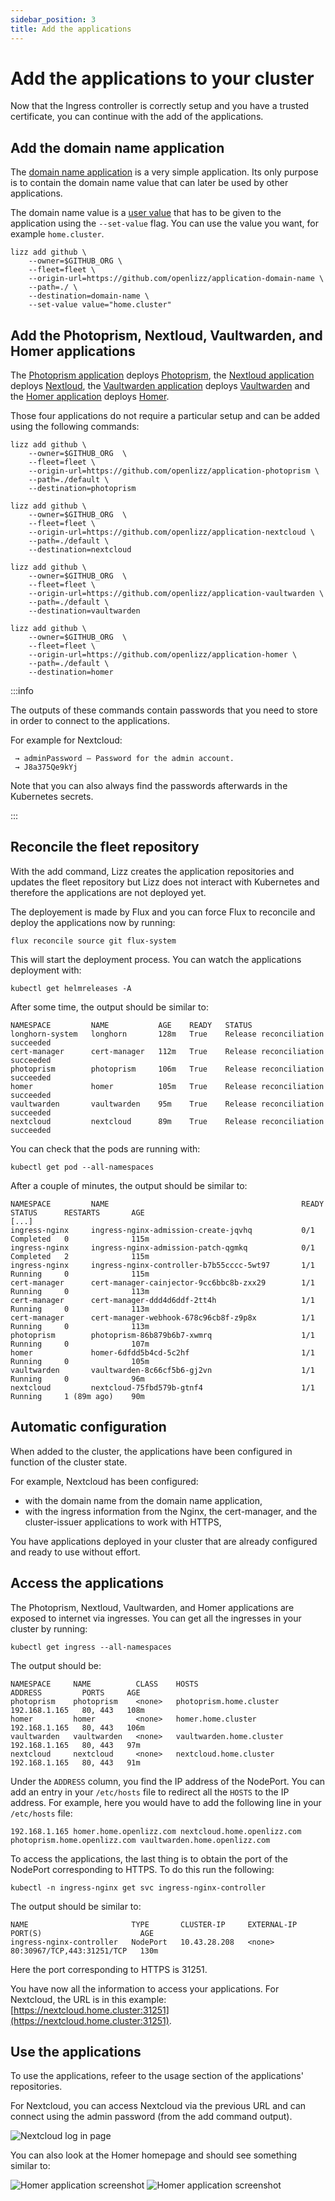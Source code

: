 ```yaml
---
sidebar_position: 3
title: Add the applications
---
```



# Add the applications to your cluster

Now that the Ingress controller is correctly setup and you have a trusted certificate, you can continue with the add of the applications.

## Add the domain name application

The [domain name application](https://github.com/Openlizz/application-domain-name) is a very simple application.
Its only purpose is to contain the domain name value that can later be used by other applications.

The domain name value is a [user value](../../concepts/values#user-value) that has to be given to the application using the `--set-value` flag.
You can use the value you want, for example `home.cluster`.

```
lizz add github \
    --owner=$GITHUB_ORG \
    --fleet=fleet \
    --origin-url=https://github.com/openlizz/application-domain-name \
    --path=./ \
    --destination=domain-name \
    --set-value value="home.cluster"
```

## Add the Photoprism, Nextloud, Vaultwarden, and Homer applications

The [Photoprism application](https://github.com/Openlizz/application-photoprism/) deploys [Photoprism](https://photoprism.app/), the [Nextloud application](https://github.com/Openlizz/application-nextcloud) deploys [Nextloud](https://nextcloud.com/), the [Vaultwarden application](https://github.com/Openlizz/application-vaultwarden) deploys [Vaultwarden](https://github.com/dani-garcia/vaultwarden) and the [Homer application](https://github.com/Openlizz/application-homer) deploys [Homer](https://github.com/bastienwirtz/homer).

Those four applications do not require a particular setup and can be added using the following commands:

```
lizz add github \
    --owner=$GITHUB_ORG  \
    --fleet=fleet \
    --origin-url=https://github.com/openlizz/application-photoprism \
    --path=./default \
    --destination=photoprism

lizz add github \
    --owner=$GITHUB_ORG  \
    --fleet=fleet \
    --origin-url=https://github.com/openlizz/application-nextcloud \
    --path=./default \
    --destination=nextcloud

lizz add github \
    --owner=$GITHUB_ORG  \
    --fleet=fleet \
    --origin-url=https://github.com/openlizz/application-vaultwarden \
    --path=./default \
    --destination=vaultwarden

lizz add github \
    --owner=$GITHUB_ORG  \
    --fleet=fleet \
    --origin-url=https://github.com/openlizz/application-homer \
    --path=./default \
    --destination=homer
```

:::info

The outputs of these commands contain passwords that you need to store in order to connect to the applications.

For example for Nextcloud:

```
 → adminPassword — Password for the admin account.
 → J8a375Qe9kYj
```

Note that you can also always find the passwords afterwards in the Kubernetes secrets.

:::

## Reconcile the fleet repository

With the add command, Lizz creates the application repositories and updates the fleet repository but Lizz does not interact with Kubernetes and therefore the applications are not deployed yet.

The deployement is made by Flux and you can force Flux to reconcile and deploy the applications now by running:

```
flux reconcile source git flux-system
```

This will start the deployment process.
You can watch the applications deployment with:

```
kubectl get helmreleases -A
```

After some time, the output should be similar to:

```
NAMESPACE         NAME           AGE    READY   STATUS
longhorn-system   longhorn       128m   True    Release reconciliation succeeded
cert-manager      cert-manager   112m   True    Release reconciliation succeeded
photoprism        photoprism     106m   True    Release reconciliation succeeded
homer             homer          105m   True    Release reconciliation succeeded
vaultwarden       vaultwarden    95m    True    Release reconciliation succeeded
nextcloud         nextcloud      89m    True    Release reconciliation succeeded
```

You can check that the pods are running with:

```
kubectl get pod --all-namespaces
```

After a couple of minutes, the output should be similar to:

```
NAMESPACE         NAME                                           READY   STATUS      RESTARTS       AGE
[...]
ingress-nginx     ingress-nginx-admission-create-jqvhq           0/1     Completed   0              115m
ingress-nginx     ingress-nginx-admission-patch-qgmkq            0/1     Completed   2              115m
ingress-nginx     ingress-nginx-controller-b7b55cccc-5wt97       1/1     Running     0              115m
cert-manager      cert-manager-cainjector-9cc6bbc8b-zxx29        1/1     Running     0              113m
cert-manager      cert-manager-ddd4d6ddf-2tt4h                   1/1     Running     0              113m
cert-manager      cert-manager-webhook-678c96cb8f-z9p8x          1/1     Running     0              113m
photoprism        photoprism-86b879b6b7-xwmrq                    1/1     Running     0              107m
homer             homer-6dfdd5b4cd-5c2hf                         1/1     Running     0              105m
vaultwarden       vaultwarden-8c66cf5b6-gj2vn                    1/1     Running     0              96m
nextcloud         nextcloud-75fbd579b-gtnf4                      1/1     Running     1 (89m ago)    90m
```

## Automatic configuration

When added to the cluster, the applications have been configured in function of the cluster state.

For example, Nextcloud has been configured:

- with the domain name from the domain name application,
- with the ingress information from the Nginx, the cert-manager, and the cluster-issuer applications to work with HTTPS,

You have applications deployed in your cluster that are already configured and ready to use without effort.

## Access the applications

The Photoprism, Nextloud, Vaultwarden, and Homer applications are exposed to internet via ingresses.
You can get all the ingresses in your cluster by running:

```
kubectl get ingress --all-namespaces
```

The output should be:

```
NAMESPACE     NAME          CLASS    HOSTS                      ADDRESS         PORTS     AGE
photoprism    photoprism    <none>   photoprism.home.cluster    192.168.1.165   80, 443   108m
homer         homer         <none>   homer.home.cluster         192.168.1.165   80, 443   106m
vaultwarden   vaultwarden   <none>   vaultwarden.home.cluster   192.168.1.165   80, 443   97m
nextcloud     nextcloud     <none>   nextcloud.home.cluster     192.168.1.165   80, 443   91m
```

Under the `ADDRESS` column, you find the IP address of the NodePort.
You can add an entry in your `/etc/hosts` file to redirect all the `HOSTS` to the IP address.
For example, here you would have to add the following line in your `/etc/hosts` file:

```
192.168.1.165 homer.home.openlizz.com nextcloud.home.openlizz.com photoprism.home.openlizz.com vaultwarden.home.openlizz.com
```

To access the applications, the last thing is to obtain the port of the NodePort corresponding to HTTPS.
To do this run the following:

```
kubectl -n ingress-nginx get svc ingress-nginx-controller
```

The output should be similar to:

```
NAME                       TYPE       CLUSTER-IP     EXTERNAL-IP   PORT(S)                      AGE
ingress-nginx-controller   NodePort   10.43.28.208   <none>        80:30967/TCP,443:31251/TCP   130m
```

Here the port corresponding to HTTPS is 31251.

You have now all the information to access your applications. For Nextcloud, the URL is in this example: [https://nextcloud.home.cluster:31251](https://nextcloud.home.cluster:31251).

## Use the applications

To use the applications, refeer to the usage section of the applications' repositories.

For Nextcloud, you can access Nextcloud via the previous URL and can connect using the admin password (from the add command output).

![Nextcloud log in page](./img/applications/nextcloud.png)

You can also look at the Homer homepage and should see something similar to:

![Homer application screenshot](./img/applications/homer_dark.png#dark-mode-only)
![Homer application screenshot](./img/applications/homer_light.png#light-mode-only)
